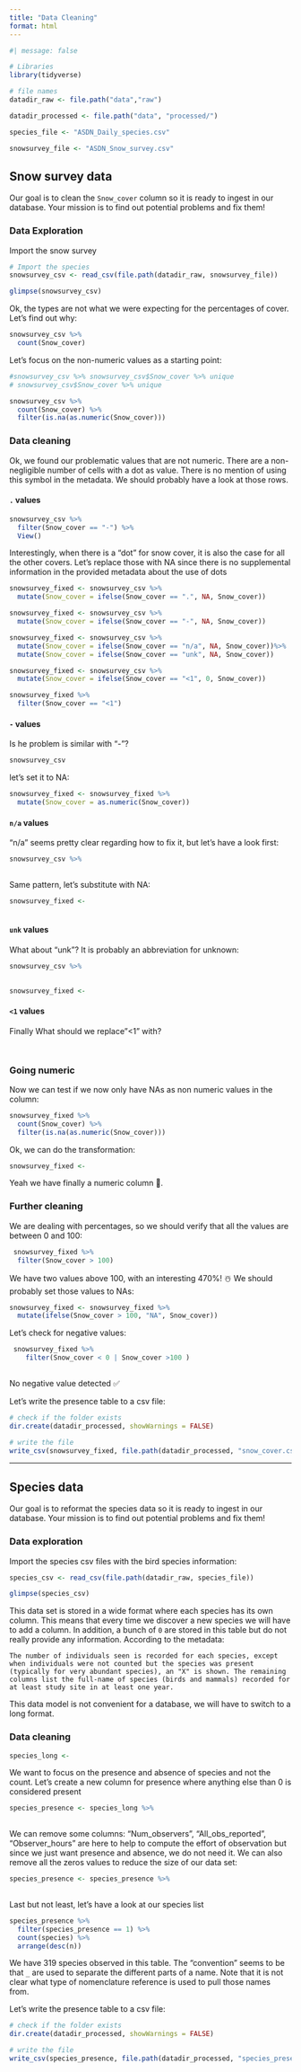 ```yaml
---
title: "Data Cleaning"
format: html
---
```



```r
#| message: false  

# Libraries
library(tidyverse)

# file names
datadir_raw <- file.path("data","raw")

datadir_processed <- file.path("data", "processed/")

species_file <- "ASDN_Daily_species.csv"

snowsurvey_file <- "ASDN_Snow_survey.csv"
```


## Snow survey data

::: {.callout-note title="Our task and you have to accept it :)"}
Our goal is to clean the `Snow_cover` column so it is ready to ingest in our database. Your mission is to find out potential problems and fix them!
:::

### Data Exploration

Import the snow survey

```r
# Import the species
snowsurvey_csv <- read_csv(file.path(datadir_raw, snowsurvey_file))

glimpse(snowsurvey_csv)

```

Ok, the types are not what we were expecting for the percentages of cover. Let's find out why:

```r
snowsurvey_csv %>%
  count(Snow_cover)
```

Let's focus on the non-numeric values as a starting point:

```r
#snowsurvey_csv %>% snowsurvey_csv$Snow_cover %>% unique
# snowsurvey_csv$Snow_cover %>% unique

snowsurvey_csv %>% 
  count(Snow_cover) %>%
  filter(is.na(as.numeric(Snow_cover)))

```

### Data cleaning

Ok, we found our problematic values that are not numeric. There are a non-negligible number of cells with a dot as value. There is no mention of using this symbol in the metadata. We should probably have a look at those rows.

#### `.` values

```r
snowsurvey_csv %>%
  filter(Snow_cover == "-") %>%
  View()
```

Interestingly, when there is a "dot" for snow cover, it is also the case for all the other covers. Let's replace those with NA since there is no supplemental information in the provided metadata about the use of dots

```r
snowsurvey_fixed <- snowsurvey_csv %>% 
  mutate(Snow_cover = ifelse(Snow_cover == ".", NA, Snow_cover))

```

```r
snowsurvey_fixed <- snowsurvey_csv %>% 
  mutate(Snow_cover = ifelse(Snow_cover == "-", NA, Snow_cover))

```


```r
snowsurvey_fixed <- snowsurvey_csv %>% 
  mutate(Snow_cover = ifelse(Snow_cover == "n/a", NA, Snow_cover))%>%
  mutate(Snow_cover = ifelse(Snow_cover == "unk", NA, Snow_cover))
```


```r
snowsurvey_fixed <- snowsurvey_csv %>% 
  mutate(Snow_cover = ifelse(Snow_cover == "<1", 0, Snow_cover))
```


```r
snowsurvey_fixed %>%
  filter(Snow_cover == "<1")
```

#### `-` values

Is he problem is similar with "-"?

```r
snowsurvey_csv 
```


let's set it to NA:

```r
snowsurvey_fixed <- snowsurvey_fixed %>%
  mutate(Snow_cover = as.numeric(Snow_cover))
```

#### `n/a` values

"n/a" seems pretty clear regarding how to fix it, but let's have a look first:

```r
snowsurvey_csv %>%
  
```


Same pattern, let's substitute with NA:

```r
snowsurvey_fixed <- 
 
```

#### `unk` values

What about "unk"? It is probably an abbreviation for unknown:

```r
snowsurvey_csv %>%
  
```


```r
snowsurvey_fixed <- 
```

#### `<1` values

Finally What should we replace"<1" with?

```r

```

```r

```


### Going numeric

Now we can test if we now only have NAs as non numeric values in the column:

```r
snowsurvey_fixed %>%
  count(Snow_cover) %>%
  filter(is.na(as.numeric(Snow_cover)))
```

Ok, we can do the transformation:

```r
snowsurvey_fixed <- 
```

Yeah we have finally a numeric column 🎉. 


### Further cleaning

We are dealing with percentages, so we should verify that all the values are between 0 and 100:

```r
 snowsurvey_fixed %>%
  filter(Snow_cover > 100)
```

We have two values above 100, with an interesting 470%! ☃️ We should probably set those values to NAs:

```r
snowsurvey_fixed <- snowsurvey_fixed %>%
  mutate(ifelse(Snow_cover > 100, "NA", Snow_cover))
```

Let's check for negative values:

```r
 snowsurvey_fixed %>% 
    filter(Snow_cover < 0 | Snow_cover >100 )
  
```

No negative value detected ✅

Let's write the presence table to a csv file:

```r
# check if the folder exists
dir.create(datadir_processed, showWarnings = FALSE)

# write the file
write_csv(snowsurvey_fixed, file.path(datadir_processed, "snow_cover.csv"))
```

<hr> 


## Species data

::: {.callout-note title="Our task and you have to accept it :)"}
Our goal is to reformat the species data so it is ready to ingest in our database. Your mission is to find out potential problems and fix them!
:::

### Data exploration

Import the species csv files with the bird species information:

```r
species_csv <- read_csv(file.path(datadir_raw, species_file))

glimpse(species_csv)
```

This data set is stored in a wide format where each species has its own column. This means that every time we discover a new species we will have to add a column. In addition, a bunch of `0` are stored in this table but do not really provide any information. According to the metadata:

```
The number of individuals seen is recorded for each species, except when individuals were not counted but the species was present (typically for very abundant species), an "X" is shown. The remaining columns list the full-name of species (birds and mammals) recorded for at least study site in at least one year.
```

This data model is not convenient for a database, we will have to switch to a long format.


### Data cleaning

```r
species_long <- 
```


We want to focus on the presence and absence of species and not the count. Let's create a new column for presence where anything else than 0 is considered present

```r
species_presence <- species_long %>%
  
```

We can remove some columns: "Num_observers", "All_obs_reported", "Observer_hours" are here to help to compute the effort of observation but since we just want presence and absence, we do not need it. We can also remove all the zeros values to reduce the size of our data set:

```r
species_presence <- species_presence %>%
  

```

Last but not least, let's have a look at our species list

```r
species_presence %>%
  filter(species_presence == 1) %>%
  count(species) %>%
  arrange(desc(n))
```

We have 319 species observed in this table. The "convention" seems to be that `_` are used to separate the different parts of a name. Note that it is not clear what type of nomenclature reference is used to pull those names from.

Let's write the presence table to a csv file:

```r
# check if the folder exists
dir.create(datadir_processed, showWarnings = FALSE)

# write the file
write_csv(species_presence, file.path(datadir_processed, "species_presence.csv"))
```



